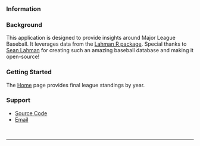 ### Information

<h3>Background</h3>

This application is designed to provide insights around Major League Baseball. It leverages data from the [Lahman R package](https://cran.r-project.org/package=Lahman). Special thanks to [Sean Lahman](http://seanlahman.com/) for creating such an amazing baseball database and making it open-source!

<h3>Getting Started</h3>

The [Home](#section-home) page provides final league standings by year.

<h3>Support</h3>

* <span class="fa fa-github-square"></span><a href="https://github.com/dnegrey/mlbDashboard" target="_blank">Source Code</a>
* <span class="fa fa-envelope"></span><a href="mailto:dnegrey@gmail.com">Email</a>

<br>

----------

<div style="height: 20px;"></div>
